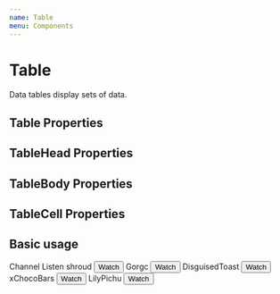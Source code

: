 ```yaml
---
name: Table
menu: Components
---
```



# Table

Data tables display sets of data.

## Table Properties
<Props of={Table} />

## TableHead Properties
<Props of={TableHead} />

## TableBody Properties
<Props of={TableBody} />

## TableCell Properties
<Props of={TableCell} />

## Basic usage

<Playground>
  <Table style={{ width: '100%' }}>
    <TableHead>
      <TableCell>Channel</TableCell>
      <TableCell>Listen</TableCell>
    </TableHead>
    <TableBody>
      <TableRow>
        <TableCell>shroud</TableCell>
        <TableCell>
          <Button primary>Watch</Button>
        </TableCell>
      </TableRow>
      <TableRow>
        <TableCell>Gorgc</TableCell>
        <TableCell>
          <Button primary>Watch</Button>
        </TableCell>
      </TableRow>
      <TableRow>
        <TableCell>DisguisedToast</TableCell>
        <TableCell>
          <Button primary>Watch</Button>
        </TableCell>
      </TableRow>
      <TableRow>
        <TableCell>xChocoBars</TableCell>
        <TableCell>
          <Button primary>Watch</Button>
        </TableCell>
      </TableRow>
      <TableRow>
        <TableCell>LilyPichu</TableCell>
        <TableCell>
          <Button primary>Watch</Button>
        </TableCell>
      </TableRow>
    </TableBody>
  </Table>
</Playground>
